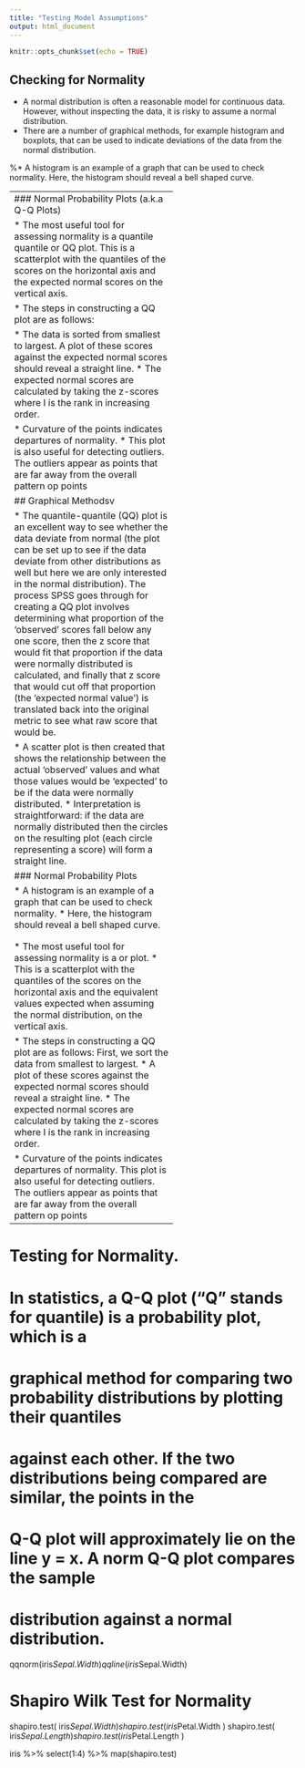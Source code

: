 ```yaml
---
title: "Testing Model Assumptions"
output: html_document
---
```


```r
knitr::opts_chunk$set(echo = TRUE)
```


## Checking for Normality


*  A normal distribution is often a reasonable model for continuous data. However, without inspecting the data, it is risky to assume a normal distribution. 
*   There are a number of graphical methods, for example histogram and boxplots, that can be used to indicate deviations of the data from the normal distribution. 
	
%*   A histogram is an example of a graph that can be used to check normality. Here, the histogram should reveal a bell shaped curve. 


----------------------------------------
### Normal Probability Plots (a.k.a Q-Q Plots) 


*  The most useful tool for assessing normality is a quantile quantile or QQ plot. This is a scatterplot with the quantiles of the scores on the horizontal axis and the expected normal scores on the vertical axis. 
	
*   The steps in constructing a QQ plot are as follows: 
	
	
	*   The data is sorted from smallest to largest. A plot of these scores against the expected normal scores should reveal a straight line. *  The expected normal scores are calculated by taking the z-scores  where I is the rank in increasing order.
	
	
*   Curvature of the points indicates departures of normality. *   This plot is also useful for detecting outliers. The outliers appear as points that are far away from the overall pattern op points

## Graphical Methodsv


*  The quantile-quantile (QQ) plot is an excellent way to see whether the data deviate from normal (the plot can be set up to see if the data deviate from other distributions as well but here we are only interested in the normal distribution). The process SPSS goes through for creating a QQ plot involves determining what proportion of the 'observed' scores fall below any one score, then the z score that would fit that proportion if the data were normally distributed is calculated, and finally that z score that would cut off that proportion (the 'expected normal value') is translated back into the original metric to see what raw score that would be. 
	
*  A scatter plot is then created that shows the relationship between the actual 'observed' values and what those values would be 'expected' to be if the data were normally distributed. 
*  Interpretation is straightforward: if the data are normally distributed then the circles on the resulting plot (each circle representing a score) will form a straight line. 



### Normal Probability Plots


*  A histogram is an example of a graph that can be used to check normality. *  Here, the histogram should reveal a bell shaped curve. 

\begin{figure}
\centering
\includegraphics[width=0.7\linewidth]{images/LargeXNormHist}
\caption{}
\label{fig:largexnormhist}
\end{figure}



\begin{figure}
\centering
\includegraphics[width=0.7\linewidth]{images/LargeXNotNormHist}
\label{fig:LargeXNotNormHist}
\end{figure}




*  The most useful tool for assessing normality is a \textit{\textbf{quantile -quantile}} or \textbf{Q-Q} plot. *  This is a scatterplot with the quantiles of the scores on the horizontal axis and the equivalent values expected when assuming the normal distribution, on the vertical axis. 




*  The steps in constructing a QQ plot are as follows: First, we sort the data from smallest to largest. 
*  A plot of these scores against the expected normal scores should reveal a straight line. *  The expected normal scores are calculated by taking the z-scores  where I is the rank in increasing order.





*  Curvature of the points indicates departures of normality. This plot is also useful for detecting outliers. The outliers appear as points that are far away from the overall pattern op points


---------------------------------

########################

# Testing for Normality.

# In statistics, a Q-Q plot ("Q" stands for quantile) is a probability plot, which is a
# graphical method for comparing two probability distributions by plotting their quantiles
# against each other. If the two distributions being compared are similar, the points in the
# Q-Q plot will approximately lie on the line y = x. A norm Q-Q plot compares the sample
# distribution against a normal distribution.

qqnorm(iris$Sepal.Width)
qqline(iris$Sepal.Width)

#############################################################

# Shapiro Wilk Test for Normality

shapiro.test( iris$Sepal.Width )
shapiro.test( iris$Petal.Width )
shapiro.test( iris$Sepal.Length )
shapiro.test( iris$Petal.Length )



#############################################################

iris %>% select(1:4) %>% map(shapiro.test)
